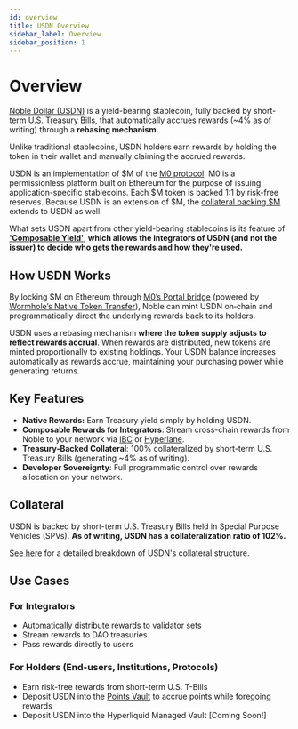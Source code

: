 ```yaml
---
id: overview
title: USDN Overview
sidebar_label: Overview
sidebar_position: 1
---
```


# Overview
[Noble Dollar (USDN)](https://dollar.noble.xyz/) is a yield-bearing stablecoin, fully backed by short-term U.S. Treasury Bills, that automatically accrues rewards (~4% as of writing) through a **rebasing
mechanism.** 

Unlike traditional stablecoins, USDN holders earn rewards by holding the token in their wallet and manually claiming the accrued rewards.

USDN is an implementation of $M of the [M0 protocol](https://www.m0.org/). M0 is a permissionless platform built on Ethereum for the purpose of issuing application-specific stablecoins.
Each $M token is backed 1:1 by risk-free reserves. Because USDN is an extension of $M, the [collateral backing $M](https://dashboard.m0.org/) extends to USDN as well.

What sets USDN apart from other yield-bearing stablecoins is its feature of [**'Composable Yield'**](https://www.noble.xyz/blog/composable-yield-a-new-paradigm-for-stablecoins), **which allows the integrators of USDN (and not the issuer) to decide who gets the rewards and how they're used.**

## How USDN Works
By locking $M on Ethereum through [M0’s Portal bridge](https://docs.m0.org/home/technical-documentations/m-portal/core-bridging-process/) (powered by [Wormhole’s Native Token Transfer](https://wormhole.com/products/native-token-transfers)), Noble can mint USDN on‐chain and programmatically direct the underlying rewards back to its holders.

USDN uses a rebasing mechanism **where the token supply adjusts to reflect rewards accrual**. When rewards are distributed, new tokens are minted proportionally to existing holdings. Your USDN balance increases automatically as rewards accrue, maintaining your purchasing power
while generating returns.                                                                                      

## Key Features

- **Native Rewards:** Earn Treasury yield simply by holding USDN.
- **Composable Rewards for Integrators**: Stream cross-chain rewards from Noble to your network via [IBC](https://ibcprotocol.dev/) or [Hyperlane](https://hyperlane.xyz/).
- **Treasury-Backed Collateral**: 100% collateralized by short-term U.S. Treasury Bills (generating ~4% as of writing).
- **Developer Sovereignty**: Full programmatic control over rewards allocation on your network.

## Collateral

USDN is backed by short-term U.S. Treasury Bills held in Special Purpose Vehicles (SPVs). **As of writing, USDN has a collateralization ratio of 102%.**

[See here](https://dashboard.m0.org/) for a detailed breakdown of USDN's collateral structure.

## Use Cases

### For Integrators

- Automatically distribute rewards to validator sets
- Stream rewards to DAO treasuries
- Pass rewards directly to users

### For Holders (End-users, Institutions, Protocols)

- Earn risk-free rewards from short-term U.S. T-Bills
- Deposit USDN into the [Points Vault](https://points.noble.xyz/) to accrue points while foregoing rewards
- Deposit USDN into the Hyperliquid Managed Vault [Coming Soon!]